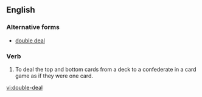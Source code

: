 ==English==

===Alternative forms===
* [[double deal]]
===Verb===
{{en-verb|head=[[double]]-[[deal]]}}
# To deal the top and bottom cards from a deck to a confederate in a card game as if they were one card.

[[vi:double-deal]]